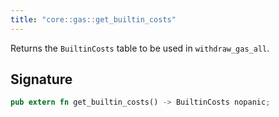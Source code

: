 ```yaml
---
title: "core::gas::get_builtin_costs"
---
```


Returns the `BuiltinCosts` table to be used in `withdraw_gas_all`.



## Signature

```rust
pub extern fn get_builtin_costs() -> BuiltinCosts nopanic;
```



